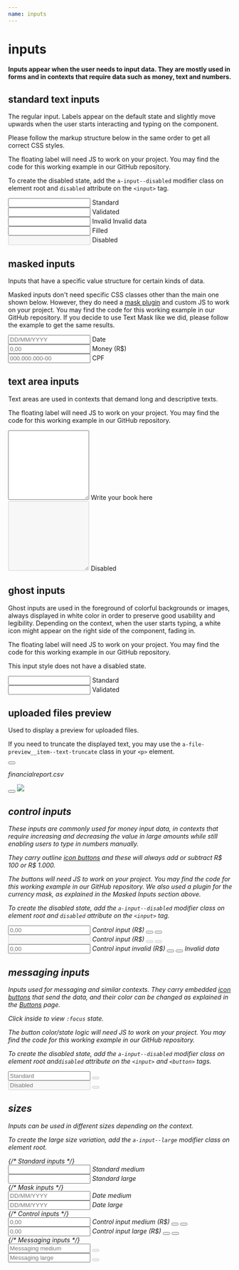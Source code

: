 ```yaml
---
name: inputs
---
```



# inputs

#### Inputs appear when the user needs to input data. They are mostly used in forms and in contexts that require data such as money, text and numbers.

## standard text inputs

The regular input. Labels appear on the default state and slightly move upwards when the user starts interacting and typing on the component.

Please follow the markup structure below in the same order to get all correct CSS styles.

The floating label will need JS to work on your project. You may find the code for this working example in our GitHub repository.

To create the disabled state, add the `a-input--disabled` modifier class on element root and `disabled` attribute on the `<input>` tag.

<Playground className='md:two-columns'>
  <div className='a-input'>
    <input id='input1' type='text' aria-labelledby='label1' />
    <label id='label1' htmlFor='input1'>
      Standard
    </label>
  </div>
  <div className='a-input a-input--validated'>
    <input
      id='input2'
      type='text'
      aria-labelledby='label2'
      defaultValue='Astro Team'
    />
    <label id='label2' htmlFor='input2'>
      Validated
    </label>
  </div>
  <div className='a-input a-input--invalid'>
    <input
      id='input3'
      type='text'
      aria-labelledby='label3'
      defaultValue='XYZK2'
    />
    <label id='label3' htmlFor='input3'>
      Invalid
    </label>
    <span className='a-input__error'>Invalid data</span>
  </div>
  <div className='a-input'>
    <input
      id='input4'
      type='text'
      aria-labelledby='label4'
      defaultValue='Astro Team'
    />
    <label id='label4' htmlFor='input4'>
      Filled
    </label>
  </div>
  <div className='a-input a-input--disabled'>
    <input id='input5' type='text' aria-labelledby='label5' disabled />
    <label id='label5' htmlFor='input5'>
      Disabled
    </label>
  </div>
</Playground>

## masked inputs

Inputs that have a specific value structure for certain kinds of data.

Masked inputs don't need specific CSS classes other than the main one shown below. However, they do need a [mask plugin](https://github.com/text-mask/text-mask) and custom JS to work on your project. You may find the code for this working example in our GitHub repository. If you decide to use Text Mask like we did, please follow the example to get the same results.

<Playground className='md:two-columns'>
  <div className='a-input'>
    <input
      id='inputdate'
      type='text'
      placeholder='DD/MM/YYYY'
      aria-labelledby='labeldate'
    />
    <label id='labeldate' htmlFor='inputdate'>
      Date
    </label>
  </div>
  <div className='a-input'>
    <input
      id='inputmoney'
      type='text'
      placeholder='0,00'
      aria-labelledby='labelmoney'
    />
    <label id='labelmoney' htmlFor='inputmoney'>
      Money (R$)
    </label>
  </div>
  <div className='a-input'>
    <input
      id='inputcpf'
      type='text'
      placeholder='000.000.000-00'
      aria-labelledby='labelcpf'
    />
    <label id='labelcpf' htmlFor='inputcpf'>
      CPF
    </label>
  </div>
</Playground>

## text area inputs

Text areas are used in contexts that demand long and descriptive texts.

The floating label will need JS to work on your project. You may find the code for this working example in our GitHub repository.

<Playground className='md:two-columns'>
  <div className='a-input'>
    <textarea name='random' id='textarea1' rows='10' cols='20'></textarea>
    <label id='label6' htmlFor='textarea1'>Write your book here</label>
  </div>

  <div className='a-input a-input--disabled'>
    <textarea name='random' id='textarea2' rows='10' cols='20' disabled></textarea>
    <label id='label7' htmlFor='textarea2'>Disabled</label>
  </div>
</Playground>

## ghost inputs

Ghost inputs are used in the foreground of colorful backgrounds or images, always displayed in white color in order to preserve good usability and legibility. Depending on the context, when the user starts typing, a white icon might appear on the right side of the component, fading in.

The floating label will need JS to work on your project. You may find the code for this working example in our GitHub repository.

This input style does not have a disabled state.

<Playground className='md:two-columns gradient-bg'>
  <div className='a-input a-input--ghost'>
    <input id='ghost1' type='text' aria-labelledby='ghostlabel1' />
    <label id='ghostlabel1' htmlFor='ghost1'>
      Standard
    </label>
  </div>
  <div className='a-input a-input--ghost a-input--validated'>
    <input
      id='ghost2'
      type='text'
      aria-labelledby='ghostlabel2'
      defaultValue='Astro Team'
    />
    <label id='ghostlabel2' htmlFor='ghost2'>
      Validated
    </label>
  </div>
</Playground>

## uploaded files preview

Used to display a preview for uploaded files.

If you need to truncate the displayed text, you may use the
`a-file-preview__item--text-truncate` class in your `<p>` element.

<Playground>
  <div className='a-file-preview'>
    <div className='a-file-preview__item'>
      <button aria-label='Remove'>
        <i className='a-icon a-icon__x-men' />
      </button>
      <p class='a-text--secondary-small'>financialreport.csv</p>
    </div>
    <div className='a-file-preview__item'>
      <button aria-label='Remove'>
        <i className='a-icon a-icon__x-men' />
      </button>
      <img src={MagnetisIcon} />
    </div>
  </div>
</Playground>

## control inputs

These inputs are commonly used for money input data, in contexts that require increasing and decreasing the value in large amounts while still enabling users to type in numbers manually.

They carry outline [icon buttons](https://astro.magnetis.com.br/buttons#icon-buttons) and these will always add or subtract R$ 100 or R$ 1.000.

The buttons will need JS to work on your project. You may find the code for this working example in our GitHub repository. We also used a plugin for the currency mask, as explained in the Masked Inputs section above.

To create the disabled state, add the `a-input--disabled` modifier class on element root and `disabled` attribute on the `<input>` tag.

<Playground className='md:two-columns'>
  <div className='a-input a-input--control'>
    <input
      id='control1'
      type='text'
      data-step='100'
      defaultValue='0,00'
      placeholder='0,00'
      aria-labelledby='controllabel1'
    />
    <label id='controllabel1' htmlFor='control1'>
      Control input (R$)
    </label>
    <button className='a-input__btn-control'>
      <i className='a-icon a-icon--input-dash a-icon--size-small' />
    </button>
    <button className='a-input__btn-control'>
      <i className='a-icon a-icon--input-plus a-icon--size-small' />
    </button>
  </div>
  <div className='a-input a-input--control a-input--disabled'>
    <input
      id='control2'
      type='text'
      data-step='100'
      aria-labelledby='controllabel2'
      disabled
    />
    <label id='controllabel2' htmlFor='control2'>
      Control input (R$)
    </label>
    <button
      className='a-input__btn-control'
      disabled
    >
      <i className='a-icon a-icon--input-dash a-icon--size-small' />
    </button>
    <button
      className='a-input__btn-control'
      disabled
    >
      <i className='a-icon a-icon--input-plus a-icon--size-small' />
    </button>
  </div>
  <div className='a-input a-input--control a-input--invalid'>
    <input
      id='control3'
      type='text'
      data-step='100'
      defaultValue='0,00'
      placeholder='0,00'
      aria-labelledby='controllabel3'
    />
    <label id='controllabel3' htmlFor='control3'>
      Control input invalid (R$)
    </label>
    <button className='a-input__btn-control'>
      <i className='a-icon a-icon--input-dash a-icon--size-small' />
    </button>
    <button className='a-input__btn-control'>
      <i className='a-icon a-icon--input-plus a-icon--size-small' />
    </button>
    <span className='a-input__error'>Invalid data</span>
  </div>
</Playground>

## messaging inputs

Inputs used for messaging and similar contexts. They carry embedded [icon buttons](https://astro.magnetis.com.br/buttons#icon-buttons) that send the data,
and their color can be changed as explained in the [Buttons](https://astro.magnetis.com.br/buttons) page.

Click inside to view `:focus` state.

The button color/state logic will need JS to work on your project. You may find the code for this working example in our GitHub repository.

To create the disabled state, add the `a-input--disabled` modifier class on element root and`disabled` attribute on the `<input>` and `<button>` tags.

<Playground className='md:two-columns'>
  <div className='a-input a-input--messaging'>
    <input id='input6' type='text' placeholder='Standard' />
    <button className='a-btn a-btn--uranus a-btn--medium a-btn--icon' disabled>
      <i className='a-icon a-icon--arrow-right a-icon--size-medium' />
    </button>
  </div>
  <div className='a-input a-input--messaging a-input--disabled'>
    <input
      id='input6'
      type='text'
      aria-labelledby='label6'
      placeholder='Disabled'
      disabled
    />
    <button className='a-btn a-btn--uranus a-btn--medium a-btn--icon' disabled>
      <i className='a-icon a-icon--arrow-right a-icon--size-medium' />
    </button>
  </div>
</Playground>

<HandleInputEvents />

## sizes

Inputs can be used in different sizes depending on the context.

To create the large size variation, add the `a-input--large` modifier class on element root.

<Playground className='md:two-columns'>
  {/* Standard inputs */}
  <div className='a-input'>
    <input id='inputmedium' type='text' aria-labelledby='labelmedium' />
    <label id='labelmedium' htmlFor='inputmedium'>
      Standard medium
    </label>
  </div>
  <div className='a-input a-input--large'>
    <input id='inputlarge' type='text' aria-labelledby='labellarge' />
    <label id='labellarge' htmlFor='inputlarge'>
      Standard large
    </label>
  </div>
  {/* Mask inputs */}
  <div className='a-input'>
    <input
      id='inputdatemedium'
      type='text'
      placeholder='DD/MM/YYYY'
      aria-labelledby='labeldatemedium'
    />
    <label id='labeldatemedium' htmlFor='inputdatemedium'>
      Date medium
    </label>
  </div>
  <div className='a-input a-input--large'>
    <input
      id='inputdatelarge'
      type='text'
      placeholder='DD/MM/YYYY'
      aria-labelledby='labeldatelarge'
    />
    <label id='labeldatelarge' htmlFor='inputdatelarge'>
      Date large
    </label>
  </div>
  {/* Control inputs */}
  <div className='a-input a-input--control'>
    <input
      id='inputcontrolmedium'
      type='text'
      data-step='100'
      defaultValue='0,00'
      placeholder='0,00'
      aria-labelledby='labelcontrolmedium'
    />
    <label id='labelcontrolmedium' htmlFor='inputcontrolmedium'>
      Control input medium (R$)
    </label>
    <button className='a-input__btn-control'>
      <i className='a-icon a-icon--input-dash a-icon--size-small' />
    </button>
    <button className='a-input__btn-control'>
      <i className='a-icon a-icon--input-plus a-icon--size-small' />
    </button>
  </div>
  <div className='a-input a-input--control a-input--large'>
    <input
      id='inputcontrollarge'
      type='text'
      data-step='100'
      defaultValue='0,00'
      placeholder='0,00'
      aria-labelledby='labelcontrollarge'
    />
    <label id='labelcontrollarge' htmlFor='inputcontrollarge'>
      Control input large (R$)
    </label>
    <button className='a-input__btn-control'>
      <i className='a-icon a-icon--input-dash a-icon--size-small' />
    </button>
    <button className='a-input__btn-control'>
      <i className='a-icon a-icon--input-plus a-icon--size-small' />
    </button>
  </div>
  {/* Messaging inputs */}
  <div className='a-input a-input--messaging'>
    <input
      id='inputmessagingmedium'
      type='text'
      placeholder='Messaging medium'
    />
    <button className='a-btn a-btn--uranus a-btn--medium a-btn--icon' disabled>
      <i className='a-icon a-icon--arrow-right a-icon--size-medium' />
    </button>
  </div>
  <div className='a-input a-input--messaging a-input--large'>
    <input id='inputmessaginglarge' type='text' placeholder='Messaging large' />
    <button className='a-btn a-btn--uranus a-btn--medium a-btn--icon' disabled>
      <i className='a-icon a-icon--arrow-right a-icon--size-medium' />
    </button>
  </div>
</Playground>
